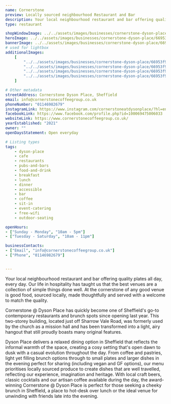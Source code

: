 ```yaml
---
name: Cornerstone
preview: Locally sourced neighbourhood Restaurant and Bar
description: Your local neighbourhood restaurant and bar offering quality plates all day, every day
type: restaurant

shopWindowImage: ../../assets/images/businesses/cornerstone-dyson-place/66953f8aadc2d5cf6630bc87_Cornerstone-1---Richard-Massarella.jpg
heroImage: ../../assets/images/businesses/cornerstone-dyson-place/66953f8aadc2d5cf6630bc87_Cornerstone-1---Richard-Massarella.jpg
bannerImage: ../../assets/images/businesses/cornerstone-dyson-place/669542287cd5605f6114b791_Cornerstone-80---Richard-Massarella.jpg
# used for lightbox
additionalImages:
    [
        "../../assets/images/businesses/cornerstone-dyson-place/66953f94b171f8b767f7fc89_Cornerstone-18---Richard-Massarella.jpg",
        "../../assets/images/businesses/cornerstone-dyson-place/66953f945ca5d9b7bd147bd1_Cornerstone-35---Richard-Massarella.jpg",
        "../../assets/images/businesses/cornerstone-dyson-place/66953f9406a42b90cd8925e3_Cornerstone-80---Richard-Massarella.jpg",
        "../../assets/images/businesses/cornerstone-dyson-place/66953f951b9d8939ece5bf23_DSC08564---Richard-Massarella.jpg",
    ]

# Other metadata
streetAddress: Cornerstone Dyson Place, Sheffield
email: info@cornerstonecoffeegroup.co.uk
phoneNumber: "01146982679"
instagramLink: https://www.instagram.com/cornerstoneatdysonplace/?hl=en
facebookLink: https://www.facebook.com/profile.php?id=100069475006033
websiteLink: https://www.cornerstonecoffeegroup.co.uk/
yearEstablished: "2021"
owner: ""
openDaysStatement: Open everyday

# Listing types
tags:
    - dyson-place
    - cafe
    - restaurants
    - pubs-and-bars
    - food-and-drink
    - breakfast
    - lunch
    - dinner
    - accessible
    - bar
    - coffee
    - sit-in
    - event-catering
    - free-wifi
    - outdoor-seating

openHours:
- ["Sunday - Monday", "10am - 5pm"]
- ["Tuesday - Saturday", "10am - 11pm"]

businessContacts:
- ["Email", "info@cornerstonecoffeegroup.co.uk"]
- ["Phone", "01146982679"]


---
```

Your local neighbourhood restaurant and bar offering quality plates all day, every day. Our life in hospitality has taught us that the best venues are a collection of simple things done well. At the cornerstone of any good venue is good food, sourced locally, made thoughtfully and served with a welcome to match the quality.

Cornerstone @ Dyson Place has quickly become one of Sheffield's go-to contemporary restaurants and brunch spots since opening last year. This two-storey building, located just off Sharrow Vale Road, was formerly used by the church as a mission hall and has been transformed into a light, airy hangout that still proudly boasts many original features.

Dyson Place delivers a relaxed dining option in Sheffield that reflects the informal warmth of the space, creating a cosy setting that's open dawn to dusk with a casual evolution throughout the day. From coffee and pastries, light yet filling brunch options through to small plates and larger dishes in the evening perfect for sharing (including vegan and GF options), our menu prioritises locally sourced produce to create dishes that are well travelled, reflecting our experience, imagination and heritage. With local craft beers, classic cocktails and our artisan coffee available during the day, the award-winning Cornerstone @ Dyson Place is perfect for those seeking a cheeky brunch in Sheffield, a place to hot-desk over lunch or the ideal venue for unwinding with friends late into the evening.
